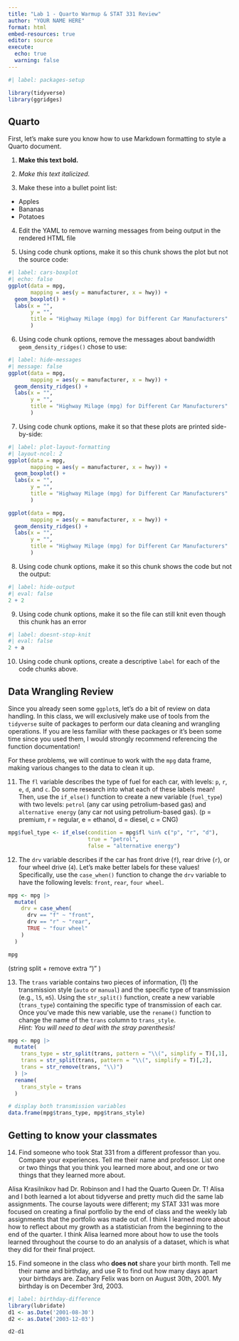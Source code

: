 ```yaml
---
title: "Lab 1 - Quarto Warmup & STAT 331 Review"
author: "YOUR NAME HERE"
format: html
embed-resources: true
editor: source
execute: 
  echo: true
  warning: false
---
```


```r
#| label: packages-setup

library(tidyverse)
library(ggridges)
```

## Quarto

First, let's make sure you know how to use Markdown formatting to style a Quarto document.

1.  **Make this text bold.**

2.  *Make this text italicized.*

3.  Make these into a bullet point list:

-   Apples
-   Bananas
-   Potatoes

4.  Edit the YAML to remove warning messages from being output in the rendered HTML file

5.  Using code chunk options, make it so this chunk shows the plot but not the source code:

```r
#| label: cars-boxplot
#| echo: false
ggplot(data = mpg, 
       mapping = aes(y = manufacturer, x = hwy)) + 
  geom_boxplot() +
  labs(x = "",
       y = "", 
       title = "Highway Milage (mpg) for Different Car Manufacturers"
       )
```

6.  Using code chunk options, remove the messages about bandwidth `geom_density_ridges()` chose to use:

```r
#| label: hide-messages
#| message: false
ggplot(data = mpg, 
       mapping = aes(y = manufacturer, x = hwy)) + 
  geom_density_ridges() +
  labs(x = "",
       y = "", 
       title = "Highway Milage (mpg) for Different Car Manufacturers"
       )
```

7.  Using code chunk options, make it so that these plots are printed side-by-side:

```r
#| label: plot-layout-formatting
#| layout-ncol: 2
ggplot(data = mpg, 
       mapping = aes(y = manufacturer, x = hwy)) + 
  geom_boxplot() +
  labs(x = "",
       y = "", 
       title = "Highway Milage (mpg) for Different Car Manufacturers"
       )

ggplot(data = mpg, 
       mapping = aes(y = manufacturer, x = hwy)) + 
  geom_density_ridges() +
  labs(x = "",
       y = "", 
       title = "Highway Milage (mpg) for Different Car Manufacturers"
       )

```

8.  Using code chunk options, make it so this chunk shows the code but not the output:

```r
#| label: hide-output
#| eval: false
2 + 2
```

9.  Using code chunk options, make it so the file can still knit even though this chunk has an error

```r
#| label: doesnt-stop-knit
#| eval: false
2 + a
```

10. Using code chunk options, create a descriptive `label` for each of the code chunks above.

## Data Wrangling Review

Since you already seen some `ggplot`s, let's do a bit of review on data handling. In this class, we will exclusively make use of tools from the `tidyverse` suite of packages to perform our data cleaning and wrangling operations. If you are less familiar with these packages or it's been some time since you used them, I would strongly recommend referencing the function documentation!

For these problems, we will continue to work with the `mpg` data frame, making various changes to the data to clean it up.

11. The `fl` variable describes the type of fuel for each car, with levels: `p`, `r`, `e`, `d`, and `c`. Do some research into what each of these labels mean! Then, use the `if_else()` function to create a new variable (`fuel_type`) with two levels: `petrol` (any car using petrolium-based gas) and `alternative energy` (any car not using petrolium-based gas).
(p = premium, r = regular, e = ethanol, d = diesel, c = CNG)
```r
mpg$fuel_type <- if_else(condition = mpg$fl %in% c("p", "r", "d"),
                         true = "petrol", 
                         false = "alternative energy")
```

12. The `drv` variable describes if the car has front drive (`f`), rear drive (`r`), or four wheel drive (`4`). Let's make better labels for these values! Specifically, use the `case_when()` function to change the `drv` variable to have the following levels: `front`, `rear`, `four wheel`.

```r
mpg <- mpg |> 
  mutate(
    drv = case_when(
      drv == "f" ~ "front",
      drv == "r" ~ "rear",
      TRUE ~ "four wheel"
    )
  )

mpg
```

(string split + remove extra ")" ) 

13. The `trans` variable contains two pieces of information, (1) the transmission style (`auto` or `manual`) and the specific type of transmission (e.g., `l5`, `m5`). Using the `str_split()` function, create a new variable (`trans_type`) containing the specific type of transmission of each car. Once you've made this new variable, use the `rename()` function to change the name of the `trans` column to `trans_style`.\
*Hint: You will need to deal with the stray parenthesis!*

```r
mpg <- mpg |> 
  mutate(
    trans_type = str_split(trans, pattern = "\\(", simplify = T)[,1],
    trans = str_split(trans, pattern = "\\(", simplify = T)[,2],
    trans = str_remove(trans, "\\)")
  ) |> 
  rename(
    trans_style = trans
  )

# display both transmission variables
data.frame(mpg$trans_type, mpg$trans_style)

```

## Getting to know your classmates

14. Find someone who took Stat 331 from a different professor than you. Compare your experiences. Tell me their name and professor. List one or two things that you think you learned more about, and one or two things that they learned more about.

Alisa Krasilnikov had Dr. Robinson and I had the Quarto Queen Dr. T! Alisa and I both learned a lot about tidyverse and pretty much did the same lab assignments. The course layouts were different; my STAT 331 was more focused on creating a final portfolio by the end of class and the weekly lab assignments that the portfolio was made out of. I think I learned more about how to reflect about my growth as a statistician from the beginning to the end of the quarter. I think Alisa learned more about how to use the tools learned throughout the course to do an analysis of a dataset, which is what they did for their final project.


15. Find someone in the class who **does not** share your birth month. Tell me their name and birthday, and use R to find out how many days apart your birthdays are.
Zachary Felix was born on August 30th, 2001. My birthday is on December 3rd, 2003. 

```r
#| label: birthday-difference
library(lubridate)
d1 <- as.Date('2001-08-30')
d2 <- as.Date('2003-12-03') 

d2-d1
```


